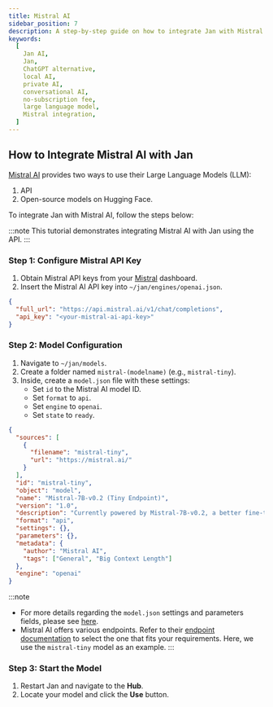 ```yaml
---
title: Mistral AI
sidebar_position: 7
description: A step-by-step guide on how to integrate Jan with Mistral AI.
keywords:
  [
    Jan AI,
    Jan,
    ChatGPT alternative,
    local AI,
    private AI,
    conversational AI,
    no-subscription fee,
    large language model,
    Mistral integration,
  ]
---
```


<head>
    <title>Mistral AI</title>
    <meta name="description" content="A step-by-step guide on how to integrate Jan with Mistral AI. Learn how to configure Mistral API keys, set up model configuration, and start the model in Jan for enhanced functionality.">
    <meta name="keywords" content="Jan AI, Jan, ChatGPT alternative, local AI, private AI, conversational AI, no-subscription fee, large language model, Mistral integration">
    <meta property="og:title" content="Mistral AI">
    <meta property="og:description" content="A step-by-step guide on how to integrate Jan with Mistral AI. Learn how to configure Mistral API keys, set up model configuration, and start the model in Jan for enhanced functionality.">
    <meta property="og:url" content="https://yourwebsite.com/guides/integration/mistral-ai">
    <meta name="twitter:card" content="summary">
    <meta name="twitter:title" content="Mistral AI">
    <meta name="twitter:description" content="A step-by-step guide on how to integrate Jan with Mistral AI. Learn how to configure Mistral API keys, set up model configuration, and start the model in Jan for enhanced functionality.">
</head>

## How to Integrate Mistral AI with Jan

[Mistral AI](https://docs.mistral.ai/) provides two ways to use their Large Language Models (LLM): 
1. API
2. Open-source models on Hugging Face. 

To integrate Jan with Mistral AI, follow the steps below:

:::note
This tutorial demonstrates integrating Mistral AI with Jan using the API.
:::

### Step 1: Configure Mistral API Key

1. Obtain Mistral API keys from your [Mistral](https://console.mistral.ai/user/api-keys/) dashboard.
2. Insert the Mistral AI API key into `~/jan/engines/openai.json`.

```json title="~/jan/engines/openai.json"
{
  "full_url": "https://api.mistral.ai/v1/chat/completions",
  "api_key": "<your-mistral-ai-api-key>"
}
```

### Step 2: Model Configuration

1. Navigate to `~/jan/models`.
2. Create a folder named `mistral-(modelname)` (e.g., `mistral-tiny`).
3. Inside, create a `model.json` file with these settings:
    - Set `id` to the Mistral AI model ID.
    - Set `format` to `api`.
    - Set `engine` to `openai`.
    - Set `state` to `ready`.

```json title="~/jan/models/mistral-tiny/model.json"
{
  "sources": [
    {
      "filename": "mistral-tiny",
      "url": "https://mistral.ai/"
    }
  ],
  "id": "mistral-tiny",
  "object": "model",
  "name": "Mistral-7B-v0.2 (Tiny Endpoint)",
  "version": "1.0",
  "description": "Currently powered by Mistral-7B-v0.2, a better fine-tuning of the initial Mistral-7B released, inspired by the fantastic work of the community.",
  "format": "api",
  "settings": {},
  "parameters": {},
  "metadata": {
    "author": "Mistral AI",
    "tags": ["General", "Big Context Length"]
  },
  "engine": "openai"
}

```

:::note
- For more details regarding the `model.json` settings and parameters fields,  please see [here](../models/integrate-remote.mdx#modeljson).
- Mistral AI offers various endpoints. Refer to their [endpoint documentation](https://docs.mistral.ai/platform/endpoints/) to select the one that fits your requirements. Here, we use the `mistral-tiny` model as an example.
:::

### Step 3: Start the Model

1. Restart Jan and navigate to the **Hub**. 
2. Locate your model and click the **Use** button.